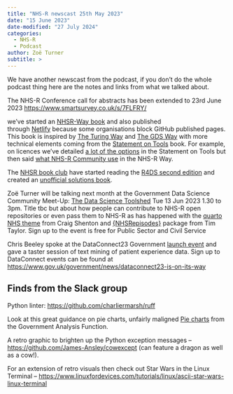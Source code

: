 ```yaml
---
title: "NHS-R newscast 25th May 2023"
date: "15 June 2023"
date-modified: "27 July 2024"
categories:
  - NHS-R
  - Podcast
author: Zoë Turner
subtitle: >
---
```


We have another newscast from the podcast, if you don’t do the whole podcast thing here are the notes and links from what we talked about.

The NHS-R Conference call for abstracts has been extended to 23rd June 2023 <https://www.smartsurvey.co.uk/s/7FLFRY/>

we’ve started an [NHSR-Way book](https://nhs-r-community.github.io/NHSR-way/) and also published through [Netlify](https://nhsr-way.netlify.app/) because some organisations block GitHub published pages. This book is inspired by [The Turing Way](https://www.the-turing-way.netlify.app/) and [The GDS Way](https://gds-way.cloudapps.digital/) with more technical elements coming from the [Statement on Tools](https://nhs-r-community.github.io/statements-on-tools/) book. For example, on licences we’ve detailed [a lot of the options](https://nhs-r-community.github.io/statements-on-tools/open-code-in-the-nhs.html#licenceslicenses) in the Statement on Tools but then said [what NHS-R Community use](https://nhs-r-community.github.io/NHSR-way/style-guides.html#licenceslicenses) in the NHS-R Way.

The [NHSR book club](https://github.com/nhs-r-community/book_group) have started reading the [R4DS second edition](https://r4ds.hadley.nz/) and created an [unofficial solutions book](https://nhs-r-community.github.io/r4ds-ed2-exercise-solutions/).

Zoë Turner will be talking next month at the Government Data Science Community Meet-Up: [The Data Science Toolshed](https://www.eventbrite.co.uk/e/government-data-science-community-meet-up-the-data-science-toolshed-tickets-578774920367) Tue 13 Jun 2023 1.30 to 3pm. Title tbc but about how people can contribute to NHS-R open repositories or even pass them to NHS-R as has happened with the [quarto NHS theme](https://github.com/nhs-r-community/quarto-nhs-theme) from Craig Shenton and [{NHSRepisodes}](https://github.com/nhs-r-community/NHSRepisodes) package from Tim Taylor. Sign up to the event is free for Public Sector and Civil Service

Chris Beeley spoke at the DataConnect23 Government [launch event](https://www.eventbrite.co.uk/e/dataconnect23-launch-event-tickets-546319846367) and gave a taster session of text mining of patient experience data. Sign up to DataConnect events can be found at <https://www.gov.uk/government/news/dataconnect23-is-on-its-way>

## **Finds from the Slack group**

Python linter: <https://github.com/charliermarsh/ruff>

Look at this great guidance on pie charts, unfairly maligned [Pie charts](https://analysisfunction.civilservice.gov.uk/support/communicating-analysis/introduction-to-data-visualisation-e-learning/module-9-pie-charts/) from the Government Analysis Function.

A retro graphic to brighten up the Python exception messages – <https://github.com/James-Ansley/cowexcept> (can feature a dragon as well as a cow!).

For an extension of retro visuals then check out Star Wars in the Linux Terminal – <https://www.linuxfordevices.com/tutorials/linux/ascii-star-wars-linux-terminal>

